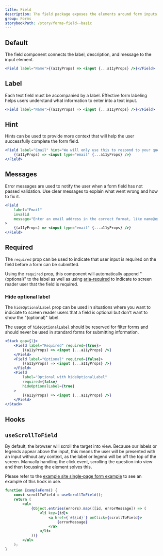 ```yaml
---
title: Field
description: The field package exposes the elements around form inputs, and an API to compose them.
group: Forms
storybookPath: /story/forms-field--basic
---
```


## Default

The field component connects the label, description, and message to the input element.

```jsx live
<Field label="Name">{(a11yProps) => <input {...a11yProps} />}</Field>
```

## Label

Each text field must be accompanied by a label. Effective form labeling helps users understand what information to enter into a text input.

```jsx live
<Field label="Name">{(a11yProps) => <input {...a11yProps} />}</Field>
```

## Hint

Hints can be used to provide more context that will help the user successfully complete the form field.

```jsx live
<Field label="Email" hint="We will only use this to respond to your question">
	{(a11yProps) => <input type="email" {...a11yProps} />}
</Field>
```

## Messages

Error messages are used to notify the user when a form field has not passed validation. Use clear messages to explain what went wrong and how to fix it.

```jsx live
<Field
	label="Email"
	invalid
	message="Enter an email address in the correct format, like name@example.com"
>
	{(a11yProps) => <input type="email" {...a11yProps} />}
</Field>
```

## Required

The `required` prop can be used to indicate that user input is required on the field before a form can be submitted.

Using the `required` prop, this component will automatically append "(optional)" to the label as well as using [aria-required](https://developer.mozilla.org/en-US/docs/Web/Accessibility/ARIA/Attributes/aria-required) to indicate to screen reader user that the field is required.

### Hide optional label

The `hideOptionalLabel` prop can be used in situations where you want to indiciate to screen reader users that a field is optional but don't want to show the "(optional)" label.

The usage of `hideOptionalLabel` should be reserved for filter forms and should never be used in standard forms for submitting information.

```jsx live
<Stack gap={1}>
	<Field label="Required" required={true}>
		{(a11yProps) => <input {...a11yProps} />}
	</Field>
	<Field label="Optional" required={false}>
		{(a11yProps) => <input {...a11yProps} />}
	</Field>
	<Field
		label="Optional with hideOptionalLabel"
		required={false}
		hideOptionalLabel={true}
	>
		{(a11yProps) => <input {...a11yProps} />}
	</Field>
</Stack>
```

## Hooks

## `useScrollToField`

By default, the browser will scroll the target into view. Because our labels or legends appear above the input, this means the user will be presented with an input without any context, as the label or legend will be off the top of the screen. Manually handling the click event, scrolling the question into view and then focussing the element solves this.

Please refer to the [example site single-page form example](https://design-system.agriculture.gov.au/example-site/single-page-form) to see an example of this hook in use.

```jsx
function ExampleForm() {
	const scrollToField = useScrollToField();
	return (
		<ul>
			{Object.entries(errors).map(([id, errorMessage]) => (
				<li key={id}>
					<a href={`#${id}`} onClick={scrollToField}>
						{errorMessage}
					</a>
				</li>
			))}
		</ul>
	);
}
```
